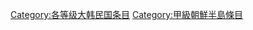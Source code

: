 {{Articles by Quality|topic=大韩民国|project=大韩民国|format=TOC}}

{{catmore1|[[Wikipedia:大韩民国專題|Wikipedia:大韩民国專題]]}}


[[Category:各等级大韩民国条目|Category:各等级大韩民国条目]]
[[Category:甲級朝鮮半島條目|Category:甲級朝鮮半島條目]]
